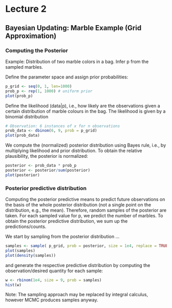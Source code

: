 
# Lecture 2

## Bayesian Updating: Marble Example (Grid Approximation)

### Computing the Posterior

Example: Distribution of two marble colors in a bag. Infer p from the sampled marbles.

Define the parameter space and assign prior probabilities:

```r
p_grid <- seq(0, 1, len=1000)
prob_p <- rep(1, 1000) # uniform prior
plot(prob_p)
```

Define the likelihood (data|p), i.e., how likely are the observations given a certain distribution of marble colours in the bag.
The likelihood is given by a binomial distribution

```r
# Observation: 6 instances of x for n observations
prob_data <- dbinom(6, 9, prob = p_grid)
plot(prob_data)
```

We compute the (normalized) posterior distribution using Bayes rule, i.e., by multiplying likelihood and prior distribution.
To obtain the relative plausibility, the posterior is normalized: 

```r
posterior <- prob_data * prob_p
posterior <- posterior/sum(posterior)
plot(posterior)
```

### Posterior predictive distribution 

Computing the posterior predictive means to predict future observations on the basis of the whole posterior distribution (not a single point on the distribution, e.g., the mean). 
Therefore, random samples of the posterior are taken.
For each sampled value for p, we predict the number of marbles. 
To obtain the posterior predictive distribution, we sum up the predictions/counts. 

We start by sampling from the posterior distribution ... 

```r
samples <- sample( p_grid, prob = posterior, size = 1e4, replace = TRUE)
plot(samples)
plot(density(samples))
```

and generate the respective predictive distribution by computing the observation/desired quantity for each sample:

```r
w <- rbinom(1e4, size = 9, prob = samples)
hist(w)
```

Note: The sampling approach may be replaced by integral calculus, however MCMC produces samples anyway. 








